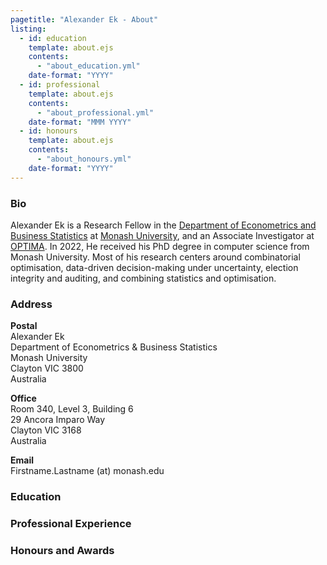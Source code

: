 ```yaml
---
pagetitle: "Alexander Ek - About"
listing:
  - id: education
    template: about.ejs
    contents:
      - "about_education.yml"
    date-format: "YYYY"
  - id: professional
    template: about.ejs
    contents:
      - "about_professional.yml"
    date-format: "MMM YYYY"
  - id: honours
    template: about.ejs
    contents:
      - "about_honours.yml"
    date-format: "YYYY"
---
```


### Bio

Alexander Ek is a Research Fellow in the [Department of Econometrics and Business Statistics](https://www.monash.edu/business/econometrics-and-business-statistics) at [Monash University](https://www.monash.edu/), and an Associate Investigator at [OPTIMA](https://optima.org.au/).
In 2022, He received his PhD degree in computer science from Monash University.
Most of his research centers around combinatorial optimisation, data-driven decision-making under uncertainty, election integrity and auditing, and combining statistics and optimisation.

### Address

**Postal**\
Alexander Ek\
Department of Econometrics & Business Statistics\
Monash University\
Clayton VIC 3800\
Australia

**Office**\
Room 340, Level 3, Building 6\
29 Ancora Imparo Way\
Clayton VIC 3168\
Australia

**Email**\
Firstname.Lastname (at) monash.edu

### Education

:::{#education}
:::

### Professional Experience

:::{#professional}
:::

### Honours and Awards

:::{#honours}
:::


